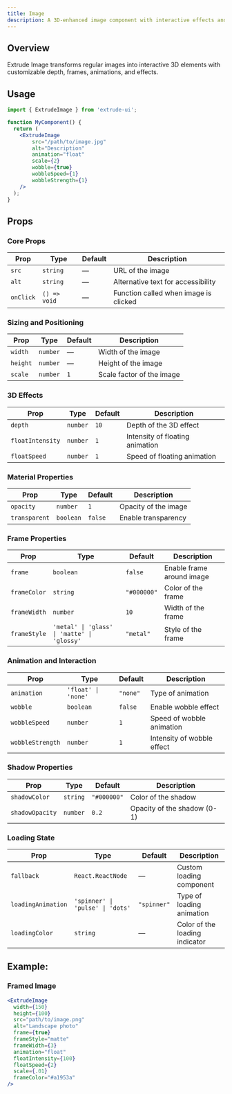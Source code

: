 ```yaml
---
title: Image
description: A 3D-enhanced image component with interactive effects and animations.
---
```



<ExtrudeImage 
  client:load
  src="https://pgtgy4em2f.ufs.sh/f/oMW3imFO9N6PcOOHfvbMOvsrnRhEwqLJa7FIe6Gtj0Cg5WlT"
  alt="ExtrudeUI Logo"
  animation="float"
  scale={2}
  wobble={true}
  wobbleSpeed={1}
  wobbleStrength={1}
/>





## Overview

Extrude Image transforms regular images into interactive 3D elements with customizable depth, frames, animations, and effects.

## Usage

```jsx
import { ExtrudeImage } from 'extrude-ui';

function MyComponent() {
  return (
    <ExtrudeImage 
        src="/path/to/image.jpg"
        alt="Description"
        animation="float"
        scale={2}
        wobble={true}
        wobbleSpeed={1}
        wobbleStrength={1}
    />
  );
}
```

## Props

### Core Props

| Prop | Type | Default | Description |
|------|------|---------|-------------|
| `src` | `string` | — | URL of the image |
| `alt` | `string` | — | Alternative text for accessibility |
| `onClick` | `() => void` | — | Function called when image is clicked |

### Sizing and Positioning

| Prop | Type | Default | Description |
|------|------|---------|-------------|
| `width` | `number` | — | Width of the image |
| `height` | `number` | — | Height of the image |
| `scale` | `number` | `1` | Scale factor of the image |

### 3D Effects

| Prop | Type | Default | Description |
|------|------|---------|-------------|
| `depth` | `number` | `10` | Depth of the 3D effect |
| `floatIntensity` | `number` | `1` | Intensity of floating animation |
| `floatSpeed` | `number` | `1` | Speed of floating animation |

### Material Properties

| Prop | Type | Default | Description |
|------|------|---------|-------------|
| `opacity` | `number` | `1` | Opacity of the image |
| `transparent` | `boolean` | `false` | Enable transparency |

### Frame Properties

| Prop | Type | Default | Description |
|------|------|---------|-------------|
| `frame` | `boolean` | `false` | Enable frame around image |
| `frameColor` | `string` | `"#000000"` | Color of the frame |
| `frameWidth` | `number` | `10` | Width of the frame |
| `frameStyle` | `'metal' \| 'glass' \| 'matte' \| 'glossy'` | `"metal"` | Style of the frame |

### Animation and Interaction

| Prop | Type | Default | Description |
|------|------|---------|-------------|
| `animation` | `'float' \| 'none'` | `"none"` | Type of animation |
| `wobble` | `boolean` | `false` | Enable wobble effect |
| `wobbleSpeed` | `number` | `1` | Speed of wobble animation |
| `wobbleStrength` | `number` | `1` | Intensity of wobble effect |

### Shadow Properties

| Prop | Type | Default | Description |
|------|------|---------|-------------|
| `shadowColor` | `string` | `"#000000"` | Color of the shadow |
| `shadowOpacity` | `number` | `0.2` | Opacity of the shadow (0-1) |

### Loading State

| Prop | Type | Default | Description |
|------|------|---------|-------------|
| `fallback` | `React.ReactNode` | — | Custom loading component |
| `loadingAnimation` | `'spinner' \| 'pulse' \| 'dots'` | `"spinner"` | Type of loading animation |
| `loadingColor` | `string` | — | Color of the loading indicator |

## Example:

### Framed Image

<div style={{display: 'flex', justifyContent: 'center', alignItems: 'center', height: '50vh'}}>
<ExtrudeImage 
  client:load
  width={150}
  height={100}
  src="https://pgtgy4em2f.ufs.sh/f/oMW3imFO9N6PoLPPD4FO9N6PiZVlh2Atm0fQTE7xwbCj3Yya"
  alt="Landscape photo"
  frame={true}
  frameStyle="matte"
  frameWidth={3}
  animation="float"
  floatIntensity={100}
  floatSpeed={2}
  scale={.01}
  frameColor="#a1953a"
/>




</div>






```jsx
<ExtrudeImage 
  width={150}
  height={100}
  src="path/to/image.png"
  alt="Landscape photo"
  frame={true}
  frameStyle="matte"
  frameWidth={3}
  animation="float"
  floatIntensity={100}
  floatSpeed={2}
  scale={.01}
  frameColor="#a1953a"
/>
```
